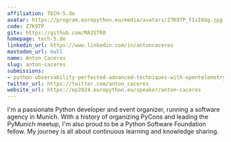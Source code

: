 ```yaml
---
affiliation: TECH-5.de
avatar: https://program.europython.eu/media/avatars/Z7K9TP_FIxI6Gg.jpg
code: Z7K9TP
gitx: https://github.com/MA3STR0
homepage: tech-5.de
linkedin_url: https://www.linkedin.com/in/antoncaceres
mastodon_url: null
name: Anton Caceres
slug: anton-caceres
submissions:
- python-observability-perfected-advanced-techniques-with-opentelemetry
twitter_url: https://twitter.com/anton_caceres
website_url: https://ep2024.europython.eu/speaker/anton-caceres
---
```


I'm a passionate Python developer and event organizer, running a software agency in Munich. With a history of organizing PyCons and leading the PyMunich meetup, I'm also proud to be a Python Software Foundation fellow. My journey is all about continuous learning and knowledge sharing.
